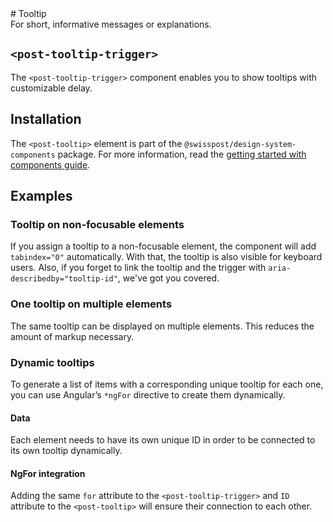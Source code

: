 
<Meta of={TooltipStories} />

<div className="docs-title">
  # Tooltip

  <nav>
    <link-design of={JSON.stringify(TooltipStories)}></link-design>
  </nav>
</div>

<div className="lead">For short, informative messages or explanations.</div>

<Canvas sourceState="shown" of={TooltipStories.Default} />
<Controls of={TooltipStories.Default} />

## `<post-tooltip-trigger>`

The `<post-tooltip-trigger>` component enables you to show tooltips with customizable delay.

<Canvas sourceState="shown" of={TooltipTriggerStories.Default} />
<Controls of={TooltipTriggerStories.Default} />

## Installation

The `<post-tooltip>` element is part of the `@swisspost/design-system-components` package. For more information, read the
[getting started with components guide](/?path=/docs/edfb619b-fda1-4570-bf25-20830303d483--docs).

## Examples

### Tooltip on non-focusable elements

If you assign a tooltip to a non-focusable element, the component will add `tabindex="0"` automatically. With that, the tooltip is also visible for keyboard users. Also, if you forget to link the tooltip and the trigger with `aria-describedby="tooltip-id"`, we've got you covered.

<Canvas of={TooltipStories.NonFocusable} />

### One tooltip on multiple elements

The same tooltip can be displayed on multiple elements. This reduces the amount of markup necessary.

<Canvas of={TooltipStories.Multiple} />

### Dynamic tooltips

To generate a list of items with a corresponding unique tooltip for each one, you can use Angular’s `*ngFor` directive to create them dynamically.

#### Data

Each element needs to have its own unique ID in order to be connected to its own tooltip dynamically.

<Source code={SampleDynamicTooltipData} language="typescript" />

#### NgFor integration

Adding the same `for` attribute to the `<post-tooltip-trigger>` and `ID` attribute to the `<post-tooltip>` will ensure their connection to each other.

<Source code={SampleDynamicTooltipCode} language="html" />
